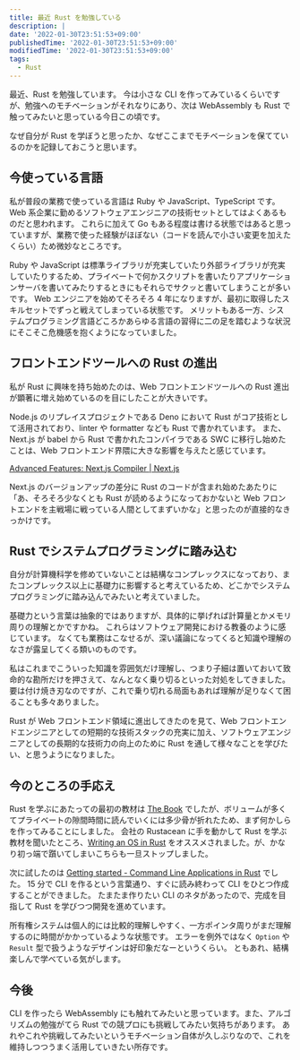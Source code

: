 ```yaml
---
title: 最近 Rust を勉強している
description: |
date: '2022-01-30T23:51:53+09:00'
publishedTime: '2022-01-30T23:51:53+09:00'
modifiedTime: '2022-01-30T23:51:53+09:00'
tags:
  - Rust
---
```


最近、Rust を勉強しています。
今は小さな CLI を作ってみているくらいですが、勉強へのモチベーションがそれなりにあり、次は WebAssembly も Rust で触ってみたいと思っている今日この頃です。

なぜ自分が Rust を学ぼうと思ったか、なぜここまでモチベーションを保てているのかを記録しておこうと思います。

## 今使っている言語

私が普段の業務で使っている言語は Ruby や JavaScript、TypeScript です。
Web 系企業に勤めるソフトウェアエンジニアの技術セットとしてはよくあるものだと思われます。
これらに加えて Go もある程度は書ける状態ではあると思っていますが、業務で使った経験がほぼない（コードを読んで小さい変更を加えたくらい）ため微妙なところです。

Ruby や JavaScript は標準ライブラリが充実していたり外部ライブラリが充実していたりするため、プライベートで何かスクリプトを書いたりアプリケーションサーバを書いてみたりするときにもそれらでサクッと書いてしまうことが多いです。
Web エンジニアを始めてそろそろ 4 年になりますが、最初に取得したスキルセットでずっと戦えてしまっている状態です。
メリットもある一方、システムプログラミング言語どころかあらゆる言語の習得に二の足を踏むような状況にそこそこ危機感を抱くようになっていました。

## フロントエンドツールへの Rust の進出

私が Rust に興味を持ち始めたのは、Web フロントエンドツールへの Rust 進出が顕著に増え始めているのを目にしたことが大きいです。

Node.js のリプレイスプロジェクトである Deno において Rust がコア技術として活用されており、linter や formatter なども Rust で書かれています。
また、Next.js が babel から Rust で書かれたコンパイラである SWC に移行し始めたことは、Web フロントエンド界隈に大きな影響を与えたと感じています。

[Advanced Features: Next.js Compiler | Next.js](https://nextjs.org/docs/advanced-features/compiler)

Next.js のバージョンアップの差分に Rust のコードが含まれ始めたあたりに「あ、そろそろ少なくとも Rust が読めるようになっておかないと Web フロントエンドを主戦場に戦っている人間としてまずいかな」と思ったのが直接的なきっかけです。

## Rust でシステムプログラミングに踏み込む

自分が計算機科学を修めていないことは結構なコンプレックスになっており、またコンプレックス以上に基礎力に影響すると考えているため、どこかでシステムプログラミングに踏み込んでみたいと考えていました。

基礎力という言葉は抽象的ではありますが、具体的に挙げれば計算量とかメモリ周りの理解とかですかね。
これらはソフトウェア開発における教養のように感じています。
なくても業務はこなせるが、深い議論になってくると知識や理解のなさが露呈してくる類いのものです。

私はこれまでこういった知識を雰囲気だけ理解し、つまり子細は置いておいて致命的な勘所だけを押さえて、なんとなく乗り切るといった対処をしてきました。
要は付け焼き刃なのですが、これで乗り切れる局面もあれば理解が足りなくて困ることも多々ありました。

Rust が Web フロントエンド領域に進出してきたのを見て、Web フロントエンドエンジニアとしての短期的な技術スタックの充実に加え、ソフトウェアエンジニアとしての長期的な技術力の向上のために Rust を通して様々なことを学びたい、と思うようになりました。

## 今のところの手応え

Rust を学ぶにあたっての最初の教材は [The Book](https://doc.rust-jp.rs/book-ja/) でしたが、ボリュームが多くてプライベートの隙間時間に読んでいくには多少骨が折れたため、まず何かしらを作ってみることにしました。
会社の Rustacean に手を動かして Rust を学ぶ教材を聞いたところ、[Writing an OS in Rust](https://os.phil-opp.com/ja/) をオススメされました。が、かなり初っ端で躓いてしまいこちらも一旦ストップしました。

次に試したのは [Getting started - Command Line Applications in Rust](https://rust-cli.github.io/book/index.html) でした。
15 分で CLI を作るという言葉通り、すぐに読み終わって CLI をひとつ作成することができました。
たまたま作りたい CLI のネタがあったので、完成を目指して Rust を学びつつ開発を進めています。

所有権システムは個人的には比較的理解しやすく、一方ポインタ周りがまだ理解するのに時間がかかっているような状態です。
エラーを例外ではなく `Option` や `Result` 型で扱うようなデザインは好印象だなーというくらい。
ともあれ、結構楽しんで学べている気がします。

## 今後

CLI を作ったら WebAssembly にも触れてみたいと思っています。また、アルゴリズムの勉強がてら Rust での競プロにも挑戦してみたい気持ちがあります。
あれやこれや挑戦してみたいというモチベーション自体が久しぶりなので、これを維持しつつうまく活用していきたい所存です。

